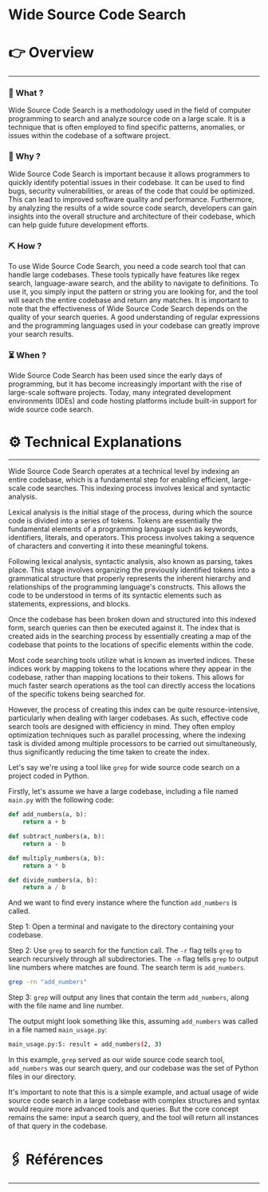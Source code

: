 # Wide Source Code Search


# 👉 Overview

---

### 👀 What ?

Wide Source Code Search is a methodology used in the field of computer programming to search and analyze source code on a large scale. It is a technique that is often employed to find specific patterns, anomalies, or issues within the codebase of a software project.


### 🧐 Why ?

Wide Source Code Search is important because it allows programmers to quickly identify potential issues in their codebase. It can be used to find bugs, security vulnerabilities, or areas of the code that could be optimized. This can lead to improved software quality and performance. Furthermore, by analyzing the results of a wide source code search, developers can gain insights into the overall structure and architecture of their codebase, which can help guide future development efforts.


### ⛏️ How ?

To use Wide Source Code Search, you need a code search tool that can handle large codebases. These tools typically have features like regex search, language-aware search, and the ability to navigate to definitions. To use it, you simply input the pattern or string you are looking for, and the tool will search the entire codebase and return any matches. It is important to note that the effectiveness of Wide Source Code Search depends on the quality of your search queries. A good understanding of regular expressions and the programming languages used in your codebase can greatly improve your search results.


### ⏳ When ?

Wide Source Code Search has been used since the early days of programming, but it has become increasingly important with the rise of large-scale software projects. Today, many integrated development environments (IDEs) and code hosting platforms include built-in support for wide source code search.


# ⚙️ Technical Explanations

---

Wide Source Code Search operates at a technical level by indexing an entire codebase, which is a fundamental step for enabling efficient, large-scale code searches. This indexing process involves lexical and syntactic analysis.

Lexical analysis is the initial stage of the process, during which the source code is divided into a series of tokens. Tokens are essentially the fundamental elements of a programming language such as keywords, identifiers, literals, and operators. This process involves taking a sequence of characters and converting it into these meaningful tokens.

Following lexical analysis, syntactic analysis, also known as parsing, takes place. This stage involves organizing the previously identified tokens into a grammatical structure that properly represents the inherent hierarchy and relationships of the programming language's constructs. This allows the code to be understood in terms of its syntactic elements such as statements, expressions, and blocks.

Once the codebase has been broken down and structured into this indexed form, search queries can then be executed against it. The index that is created aids in the searching process by essentially creating a map of the codebase that points to the locations of specific elements within the code.

Most code searching tools utilize what is known as inverted indices. These indices work by mapping tokens to the locations where they appear in the codebase, rather than mapping locations to their tokens. This allows for much faster search operations as the tool can directly access the locations of the specific tokens being searched for.

However, the process of creating this index can be quite resource-intensive, particularly when dealing with larger codebases. As such, effective code search tools are designed with efficiency in mind. They often employ optimization techniques such as parallel processing, where the indexing task is divided among multiple processors to be carried out simultaneously, thus significantly reducing the time taken to create the index.

Let's say we're using a tool like `grep` for wide source code search on a project coded in Python.

Firstly, let's assume we have a large codebase, including a file named `main.py` with the following code:

```python
def add_numbers(a, b):
    return a + b

def subtract_numbers(a, b):
    return a - b

def multiply_numbers(a, b):
    return a * b

def divide_numbers(a, b):
    return a / b

```

And we want to find every instance where the function `add_numbers` is called.

Step 1: Open a terminal and navigate to the directory containing your codebase.

Step 2: Use `grep` to search for the function call. The `-r` flag tells `grep` to search recursively through all subdirectories. The `-n` flag tells `grep` to output line numbers where matches are found. The search term is `add_numbers`.

```bash
grep -rn "add_numbers"

```

Step 3: `grep` will output any lines that contain the term `add_numbers`, along with the file name and line number.

The output might look something like this, assuming `add_numbers` was called in a file named `main_usage.py`:

```bash
main_usage.py:5: result = add_numbers(2, 3)

```

In this example, `grep` served as our wide source code search tool, `add_numbers` was our search query, and our codebase was the set of Python files in our directory.

It's important to note that this is a simple example, and actual usage of wide source code search in a large codebase with complex structures and syntax would require more advanced tools and queries. But the core concept remains the same: input a search query, and the tool will return all instances of that query in the codebase.

# 🖇️ Références

---